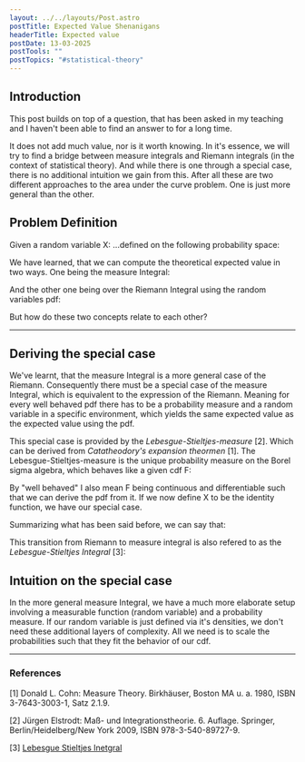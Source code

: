 ```yaml
---
layout: ../../layouts/Post.astro
postTitle: Expected Value Shenanigans 
headerTitle: Expected value
postDate: 13-03-2025
postTools: ""
postTopics: "#statistical-theory"
---
```



## Introduction
This post builds on top of a question, that has been asked in my teaching and I haven't been able to find an answer to for a long time.

It does not add much value, nor is it worth knowing. In it's essence, we will try to find a bridge between measure integrals and Riemann integrals (in the context of statistical theory). And while there is one through a special case, there is no additional intuition we gain from this. After all these are two different approaches to the area under the curve problem. One is just more general than the other.

## Problem Definition

Given a random variable X:
<Latex formula="X: \Omega\to \R\hspace{1em} X:\mathcal A -\mathcal B \text{ measurable}"></Latex>
...defined on the following probability space:

<Latex formula="(\Omega, \mathcal A, P),\hspace{1em} P: \mathcal A \to [0,1]"></Latex>

We have learned, that we can compute the theoretical expected value in two ways. One being the measure Integral:

<Latex formula="\int_\Omega XdP" class="not-prose"></Latex>

And the other one being over the Riemann Integral using the random variables pdf:

<Latex formula="\int_\R xf(x)dx"></Latex>

But how do these two concepts relate to each other?

---
## Deriving the special case

We've learnt, that the measure Integral is a more general case of the Riemann. Consequently there must be a special case of the measure Integral, which is equivalent to the expression of the Riemann. Meaning for every well behaved pdf there has to be a probability measure and a random variable in a specific environment, which yields the same expected value as the expected value using the pdf.
<Latex formula="\forall f\text{ well behaved pdf}: \exists X_f: \Omega \to \R \text{ and } P_f:\mathcal A \to [0,1]: \\ \int_\R xf(x)dx = \int_\Omega X_fdP_f"></Latex>


This special case is provided by the *Lebesgue-Stieltjes-measure* [2]. Which can be derived from *Catatheodory's expansion theormen* [1]. The Lebesgue-Stieltjes-measure is the unique probability measure on the Borel sigma algebra, which behaves like a given cdf F:

<Latex formula="\forall F \text{ well behaved cdf}: \exist P_F: \mathcal B \to [0,1] \text{ for which:}\\\forall a,b\in \R \hspace{1em} a<b: P_F([a,b]) = F(b)-F(a)"></Latex>

By "well behaved" I also mean F being continuous and differentiable such that we can derive the pdf from it. If we now define X to be the identity function, we have our special case.

Summarizing what has been said before, we can say that:

<Latex formula="\text{Let } X \text{ be a random variable and } f_X(x) \text{be its belonging pdf and }F_X(x) \text{ cdf.}\\ \text{Then we can define }\tilde X: \R\to\R, \tilde X(\omega)=\omega \\\text{ and} P_{F_X} \text{ the Lebesgue-Stieltjes measure with respect to }F_X. \\ \text{It then holds that: }\\ \int_\R xf(x)dx = \int_\R \tilde X dP_{F_X}" class="not-prose"></Latex>

This transition from Riemann to measure integral is also refered to as the *Lebesgue-Stieltjes Integral* [3]:

<Latex formula="\int_\R xdF_X(x)"></Latex>
## Intuition on the special case
In the more general measure Integral, we have a much more elaborate setup involving a measurable function (random variable) and a probability measure. If our random variable is just defined via it's densities, we don't need these additional layers of complexity. All we need is to scale the probabilities such that they fit the behavior of our cdf.  

---

### References
[1]  Donald L. Cohn: Measure Theory. Birkhäuser, Boston MA u. a. 1980, ISBN 3-7643-3003-1, Satz 2.1.9.

[2] Jürgen Elstrodt: Maß- und Integrationstheorie. 6. Auflage. Springer, Berlin/Heidelberg/New York 2009, ISBN 978-3-540-89727-9.

[3] [Lebesgue Stieltjes Inetgral](https://en.wikipedia.org/wiki/Lebesgue%E2%80%93Stieltjes_integration)